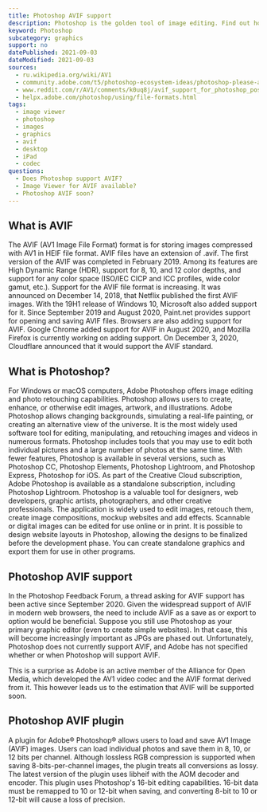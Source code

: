 ```yaml
---
title: Photoshop AVIF support
description: Photoshop is the golden tool of image editing. Find out how you can use AVIF images in Photoshop.
keyword: Photoshop
subcategory: graphics
support: no
datePublished: 2021-09-03
dateModified: 2021-09-03
sources:
  - ru.wikipedia.org/wiki/AV1
  - community.adobe.com/t5/photoshop-ecosystem-ideas/photoshop-please-add-avif-file-support/idi-p/12248530
  - www.reddit.com/r/AV1/comments/k0uq8j/avif_support_for_photoshop_possibility_to_vote/
  - helpx.adobe.com/photoshop/using/file-formats.html
tags:
  - image viewer
  - photoshop
  - images
  - graphics
  - avif
  - desktop
  - iPad
  - codec
questions:
  - Does Photoshop support AVIF?
  - Image Viewer for AVIF available?
  - Photoshop AVIF soon?
---
```


## What is AVIF

The AVIF (AV1 Image File Format) format is for storing images compressed with AV1 in HEIF file format. AVIF files have an extension of .avif. The first version of the AVIF was completed in February 2019. Among its features are High Dynamic Range (HDR), support for 8, 10, and 12 color depths, and support for any color space (ISO/IEC CICP and ICC profiles, wide color gamut, etc.). Support for the AVIF file format is increasing. It was announced on December 14, 2018, that Netflix published the first AVIF images. With the 19H1 release of Windows 10, Microsoft also added support for it. Since September 2019 and August 2020, Paint.net provides support for opening and saving AVIF files. Browsers are also adding support for AVIF. Google Chrome added support for AVIF in August 2020, and Mozilla Firefox is currently working on adding support. On December 3, 2020, Cloudflare announced that it would support the AVIF standard.

## What is Photoshop?

For Windows or macOS computers, Adobe Photoshop offers image editing and photo retouching capabilities. Photoshop allows users to create, enhance, or otherwise edit images, artwork, and illustrations. Adobe Photoshop allows changing backgrounds, simulating a real-life painting, or creating an alternative view of the universe. It is the most widely used software tool for editing, manipulating, and retouching images and videos in numerous formats. Photoshop includes tools that you may use to edit both individual pictures and a large number of photos at the same time. With fewer features, Photoshop is available in several versions, such as Photoshop CC, Photoshop Elements, Photoshop Lightroom, and Photoshop Express, Photoshop for iOS. As part of the Creative Cloud subscription, Adobe Photoshop is available as a standalone subscription, including Photoshop Lightroom. Photoshop is a valuable tool for designers, web developers, graphic artists, photographers, and other creative professionals. The application is widely used to edit images, retouch them, create image compositions, mockup websites and add effects. Scannable or digital images can be edited for use online or in print. It is possible to design website layouts in Photoshop, allowing the designs to be finalized before the development phase. You can create standalone graphics and export them for use in other programs.

## Photoshop AVIF support

In the Photoshop Feedback Forum, a thread asking for AVIF support has been active since September 2020. Given the widespread support of AVIF in modern web browsers, the need to include AVIF as a save as or export to option would be beneficial. Suppose you still use Photoshop as your primary graphic editor (even to create simple websites). In that case, this will become increasingly important as JPGs are phased out. Unfortunately, Photoshop does not currently support AVIF, and Adobe has not specified whether or when Photoshop will support AVIF.

This is a surprise as Adobe is an active member of the Alliance for Open Media, which developed the AV1 video codec and the AVIF format derived from it. This however leads us to the estimation that AVIF will be supported soon.

## Photoshop AVIF plugin

A plugin for Adobe® Photoshop® allows users to load and save AV1 Image (AVIF) images. Users can load individual photos and save them in 8, 10, or 12 bits per channel. Although lossless RGB compression is supported when saving 8-bits-per-channel images, the plugin treats all conversions as lossy. The latest version of the plugin uses libheif with the AOM decoder and encoder. This plugin uses Photoshop's 16-bit editing capabilities. 16-bit data must be remapped to 10 or 12-bit when saving, and converting 8-bit to 10 or 12-bit will cause a loss of precision.

<Link href="github.com/0xC0000054/avif-format" text="Download it here." />

